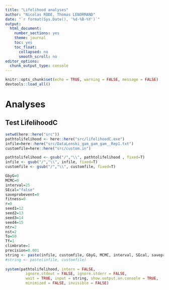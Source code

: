 ```yaml
---
title: "Lifelihood analyses"
author: "Nicolas RODE, Thomas LENORMAND"
date: "`r format(Sys.Date(), '%d-%B-%Y')`"
output: 
  html_document: 
    number_sections: yes
    theme: journal
    toc: yes
    toc_float:
      collapsed: no
      smooth_scroll: no
editor_options: 
  chunk_output_type: console
---
```


```r
knitr::opts_chunk$set(echo = TRUE, warning = FALSE, message = FALSE)
devtools::load_all() 
```
# Analyses
## Test LifelihoodC
```r
setwd(here::here("src"))
pathtolifelihood <- here::here("src/lifelihoodC.exe")
infile=here::here("src/DataLenski_gam_gam_gam__Rep1.txt")
customfile=here::here("src/custom.in")

pathtolifelihood <- gsub("/","\\", pathtolifelihood , fixed=T)
infile <- gsub("/","\\", infile, fixed=T)
customfile <- gsub("/","\\", customfile, fixed=T)

GbyG=0
MCMC=0
interval=25
SEcal="false"
saveprobevent=0
fitness=0
r=0
seed1=12
seed2=13
seed3=14
seed4=15
ntr=2
nst=2
To=50
Tf=1
climbrate=1
precision=0.001
string <- paste(infile, customfile, GbyG, MCMC, interval, SEcal, saveprobevent, fitness, r, seed1, seed2, seed3, seed4, ntr, nst, To, Tf, climbrate, precision)
#string <- paste(infile, customfile)
  
system(pathtolifelihood, intern = FALSE,
         ignore.stdout = FALSE, ignore.stderr = FALSE,
         wait = TRUE, input = string, show.output.on.console = TRUE,
         minimized = FALSE, invisible = FALSE)

```